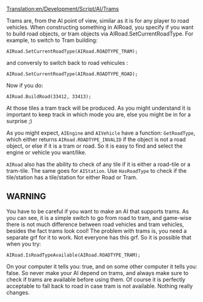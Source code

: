 [[Translation:en/Development/Script/AI/Trams]]


{{en/NoAI}}

Trams are, from the AI point of view, similar as it is for any player to road vehicles. When constructing something in AIRoad, you specify if you want to build road objects, or tram objects via AIRoad.SetCurrentRoadType. For example, to switch to Tram building:

 AIRoad.SetCurrentRoadType(AIRoad.ROADTYPE_TRAM);

and conversly to switch back to road vehicules :

 AIRoad.SetCurrentRoadType(AIRoad.ROADTYPE_ROAD);

Now if you do:

 AIRoad.BuildRoad(33412, 33413);

At those tiles a tram track will be produced. As you might understand it is important to keep track in which mode you are, else you might be in for a surprise ;)

As you might expect, <code>AIEngine</code> and <code>AIVehicle</code> have a function: <code>GetRoadType</code>, which either returns <code>AIRoad.ROADTYPE_INVALID</code> if the object is not a road object, or else if it is a tram or road. So it is easy to find and select the engine or vehicle you want/like.

<code>AIRoad</code> also has the ability to check of any tile if it is either a road-tile or a tram-tile. The same goes for <code>AIStation</code>. Use <code>HasRoadType</code> to check if the tile/station has a tile/station for either Road or Tram.


== WARNING ==

You have to be careful if you want to make an AI that supports trams. As you can see, it is a simple switch to go from road to tram, and game-wise there is not much difference between road vehicles and tram vehicles, besides the fact trams look cool! The problem with trams is, you need a separate grf for it to work. Not everyone has this grf. So it is possible that when you try:

 AIRoad.IsRoadTypeAvailable(AIRoad.ROADTYPE_TRAM);

On your computer it tells you: true, and on some other computer it tells you: false. So never make your AI depend on trams, and always make sure to check if trams are available before using them. Of course it is perfectly acceptable to fall back to road in case tram is not available. Nothing really changes.